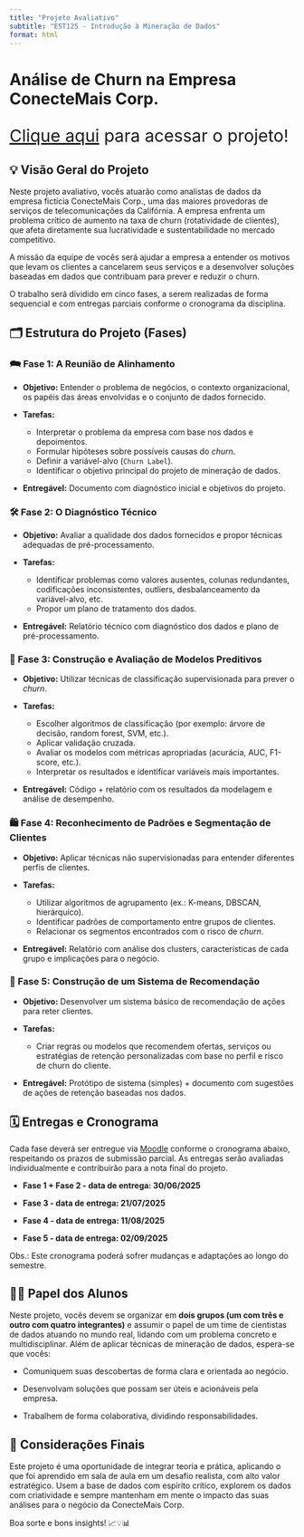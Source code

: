 ```yaml
---
title: "Projeto Avaliativo"
subtitle: "EST125 - Introdução à Mineração de Dados"
format: html
---
```




# Análise de Churn na Empresa ConecteMais Corp.

<p align="left" style="font-size: 30px"> 
[Clique aqui](/projeto/projeto_avaliativo.html) para acessar o projeto!
</p>



## 💡 Visão Geral do Projeto

Neste projeto avaliativo, vocês atuarão como analistas de dados da empresa fictícia ConecteMais Corp., uma das maiores provedoras de serviços de telecomunicações da Califórnia. A empresa enfrenta um problema crítico de aumento na taxa de churn (rotatividade de clientes), que afeta diretamente sua lucratividade e sustentabilidade no mercado competitivo.

A missão da equipe de vocês será ajudar a empresa a entender os motivos que levam os clientes a cancelarem seus serviços e a desenvolver soluções baseadas em dados que contribuam para prever e reduzir o churn.

O trabalho será dividido em cinco fases, a serem realizadas de forma sequencial e com entregas parciais conforme o cronograma da disciplina.


## 🗂️ Estrutura do Projeto (Fases)


### 🗪 Fase 1: A Reunião de Alinhamento

- **Objetivo:** Entender o problema de negócios, o contexto organizacional, os papéis das áreas envolvidas e o conjunto de dados fornecido.

- **Tarefas:**
    - Interpretar o problema da empresa com base nos dados e depoimentos.
    - Formular hipóteses sobre possíveis causas do *churn*.
    - Definir a variável-alvo (`Churn Label`).
    - Identificar o objetivo principal do projeto de mineração de dados.

- **Entregável:** Documento com diagnóstico inicial e objetivos do projeto.


### 🛠️ Fase 2: O Diagnóstico Técnico

- **Objetivo:** Avaliar a qualidade dos dados fornecidos e propor técnicas adequadas de pré-processamento.

- **Tarefas:**
    - Identificar problemas como valores ausentes, colunas redundantes, codificações inconsistentes, outliers, desbalanceamento da variável-alvo, etc.
    - Propor um plano de tratamento dos dados.

- **Entregável:** Relatório técnico com diagnóstico dos dados e plano de pré-processamento.


### 🎯 Fase 3: Construção e Avaliação de Modelos Preditivos

- **Objetivo:** Utilizar técnicas de classificação supervisionada para prever o *churn*.

- **Tarefas:**
    - Escolher algoritmos de classificação (por exemplo: árvore de decisão, random forest, SVM, etc.).
    - Aplicar validação cruzada.
    - Avaliar os modelos com métricas apropriadas (acurácia, AUC, F1-score, etc.).
    - Interpretar os resultados e identificar variáveis mais importantes.

- **Entregável:** Código + relatório com os resultados da modelagem e análise de desempenho.

### 🛍️ Fase 4: Reconhecimento de Padrões e Segmentação de Clientes

- **Objetivo:** Aplicar técnicas não supervisionadas para entender diferentes perfis de clientes.

- **Tarefas:**
    - Utilizar algoritmos de agrupamento (ex.: K-means, DBSCAN, hierárquico).
    - Identificar padrões de comportamento entre grupos de clientes.
    - Relacionar os segmentos encontrados com o risco de *churn*.

- **Entregável:** Relatório com análise dos clusters, características de cada grupo e implicações para o negócio.

### 🧺 Fase 5: Construção de um Sistema de Recomendação

- **Objetivo:** Desenvolver um sistema básico de recomendação de ações para reter clientes.

- **Tarefas:**
    - Criar regras ou modelos que recomendem ofertas, serviços ou estratégias de retenção personalizadas com base no perfil e risco de churn do cliente.

- **Entregável:** Protótipo de sistema (simples) + documento com sugestões de ações de retenção baseadas nos dados.


## 🗓️ Entregas e Cronograma

Cada fase deverá ser entregue via [Moodle](https://moodlepresencial.ufop.br/login/index.php) conforme o cronograma abaixo, respeitando os prazos de submissão parcial. As entregas serão avaliadas individualmente e contribuirão para a nota final do projeto.


- **Fase 1 + Fase 2 - data de entrega: 30/06/2025**

- **Fase 3 - data de entrega: 21/07/2025**

- **Fase 4 - data de entrega: 11/08/2025**

- **Fase 5 - data de entrega: 02/09/2025**


Obs.: Este cronograma poderá sofrer mudanças e adaptações ao longo do semestre.


## 🧑‍💼 Papel dos Alunos

Neste projeto, vocês devem se organizar em **dois grupos (um com três e outro com quatro integrantes)** e assumir o papel de um time de cientistas de dados atuando no mundo real, lidando com um problema concreto e multidisciplinar. Além de aplicar técnicas de mineração de dados, espera-se que vocês:

- Comuniquem suas descobertas de forma clara e orientada ao negócio.

- Desenvolvam soluções que possam ser úteis e acionáveis pela empresa.

- Trabalhem de forma colaborativa, dividindo responsabilidades.


## 📌 Considerações Finais

Este projeto é uma oportunidade de integrar teoria e prática, aplicando o que foi aprendido em sala de aula em um desafio realista, com alto valor estratégico. Usem a base de dados com espírito crítico, explorem os dados com criatividade e sempre mantenham em mente o impacto das suas análises para o negócio da ConecteMais Corp.

Boa sorte e bons insights!
📈💡📊